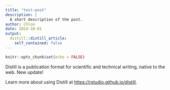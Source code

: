 ```yaml
---
title: "test-post"
description: |
  A short description of the post.
author: Chloe
date: 2024-10-01
output:
  distill::distill_article:
    self_contained: false
---
```



```r
knitr::opts_chunk$set(echo = FALSE)
```

Distill is a publication format for scientific and technical writing, native to the web. New update!

Learn more about using Distill at <https://rstudio.github.io/distill>.



